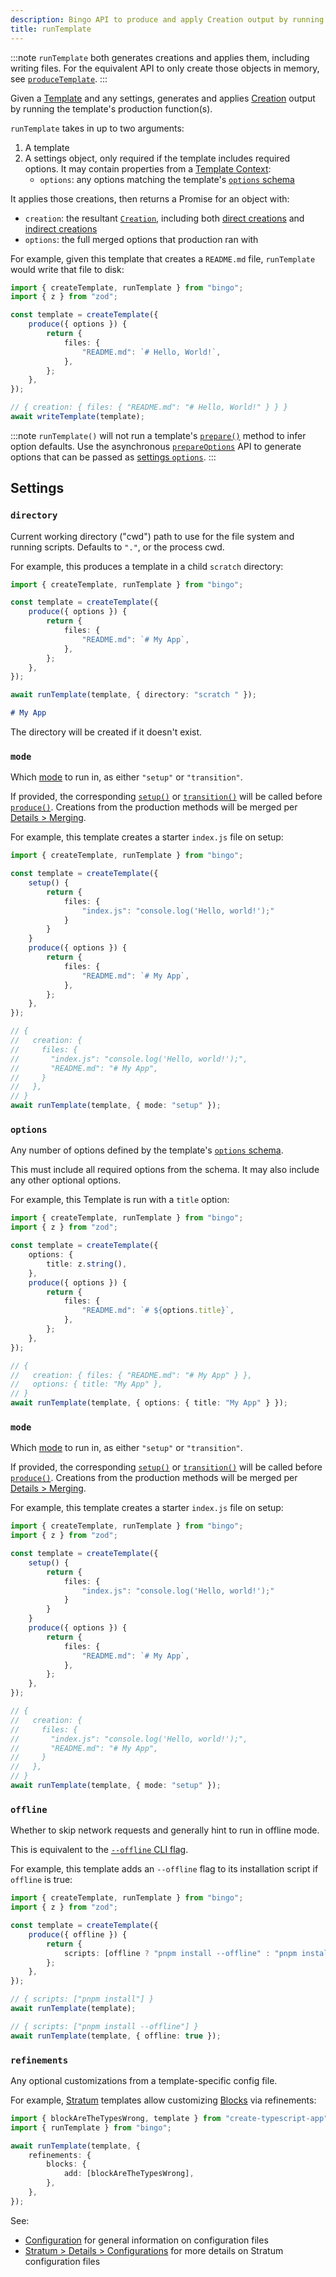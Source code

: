 ```yaml
---
description: Bingo API to produce and apply Creation output by running a template's production function(s).
title: runTemplate
---
```


:::note
`runTemplate` both generates creations and applies them, including writing files.
For the equivalent API to only create those objects in memory, see [`produceTemplate`](/build/apis/produce-template).
:::

Given a [Template](/build/concepts/templates) and any settings, generates and applies [Creation](/build/concepts/creations) output by running the template's production function(s).

`runTemplate` takes in up to two arguments:

1. A template
2. A settings object, only required if the template includes required options.
   It may contain properties from a [Template Context](/build/details/contexts#template-contexts):
   - `options`: any options matching the template's [`options` schema](/build/apis/create-template#options)

It applies those creations, then returns a Promise for an object with:

- `creation`: the resultant [`Creation`](/build/concepts/creations), including both [direct creations](/build/concepts/creations#direct-creations) and [indirect creations](/build/concepts/creations#indirect-creations)
- `options`: the full merged options that production ran with

For example, given this template that creates a `README.md` file, `runTemplate` would write that file to disk:

```ts
import { createTemplate, runTemplate } from "bingo";
import { z } from "zod";

const template = createTemplate({
	produce({ options }) {
		return {
			files: {
				"README.md": `# Hello, World!`,
			},
		};
	},
});

// { creation: { files: { "README.md": "# Hello, World!" } } }
await writeTemplate(template);
```

:::note
`runTemplate()` will not run a template's [`prepare()`](/build/apis/create-template#prepare) method to infer option defaults.
Use the asynchronous [`prepareOptions`](/build/apis/prepare-options) API to generate options that can be passed as [settings `options`](#options).
:::

## Settings

### `directory`

Current working directory ("cwd") path to use for the file system and running scripts.
Defaults to `"."`, or the process cwd.

For example, this produces a template in a child `scratch` directory:

```ts
import { createTemplate, runTemplate } from "bingo";

const template = createTemplate({
	produce({ options }) {
		return {
			files: {
				"README.md": `# My App`,
			},
		};
	},
});

await runTemplate(template, { directory: "scratch " });
```

```md title="scratch/README.md"
# My App
```

The directory will be created if it doesn't exist.

### `mode`

Which [mode](/build/concepts/modes) to run in, as either `"setup"` or `"transition"`.

If provided, the corresponding [`setup()`](/build/apis/create-template#setup) or [`transition()`](/build/apis/create-template#transition) will be called before [`produce()`](/build/apis/create-template#produce).
Creations from the production methods will be merged per [Details > Merging](/build/details/merging).

For example, this template creates a starter `index.js` file on setup:

```ts
import { createTemplate, runTemplate } from "bingo";

const template = createTemplate({
	setup() {
		return {
			files: {
				"index.js": "console.log('Hello, world!');"
			}
		}
	}
	produce({ options }) {
		return {
			files: {
				"README.md": `# My App`,
			},
		};
	},
});

// {
//   creation: {
//     files: {
//       "index.js": "console.log('Hello, world!');",
//       "README.md": "# My App",
//     }
//   },
// }
await runTemplate(template, { mode: "setup" });
```

### `options`

Any number of options defined by the template's [`options` schema](/build/apis/create-template#options).

This must include all required options from the schema.
It may also include any other optional options.

For example, this Template is run with a `title` option:

```ts
import { createTemplate, runTemplate } from "bingo";
import { z } from "zod";

const template = createTemplate({
	options: {
		title: z.string(),
	},
	produce({ options }) {
		return {
			files: {
				"README.md": `# ${options.title}`,
			},
		};
	},
});

// {
//   creation: { files: { "README.md": "# My App" } },
//   options: { title: "My App" },
// }
await runTemplate(template, { options: { title: "My App" } });
```

### `mode`

Which [mode](/build/concepts/modes) to run in, as either `"setup"` or `"transition"`.

If provided, the corresponding [`setup()`](/build/apis/create-template#setup) or [`transition()`](/build/apis/create-template#transition) will be called before [`produce()`](/build/apis/create-template#produce).
Creations from the production methods will be merged per [Details > Merging](/build/details/merging).

For example, this template creates a starter `index.js` file on setup:

```ts
import { createTemplate, runTemplate } from "bingo";
import { z } from "zod";

const template = createTemplate({
	setup() {
		return {
			files: {
				"index.js": "console.log('Hello, world!');"
			}
		}
	}
	produce({ options }) {
		return {
			files: {
				"README.md": `# My App`,
			},
		};
	},
});

// {
//   creation: {
//     files: {
//       "index.js": "console.log('Hello, world!');",
//       "README.md": "# My App",
//     }
//   },
// }
await runTemplate(template, { mode: "setup" });
```

### `offline`

Whether to skip network requests and generally hint to run in offline mode.

This is equivalent to the [`--offline` CLI flag](/cli#--offline).

For example, this template adds an `--offline` flag to its installation script if `offline` is true:

```ts
import { createTemplate, runTemplate } from "bingo";
import { z } from "zod";

const template = createTemplate({
	produce({ offline }) {
		return {
			scripts: [offline ? "pnpm install --offline" : "pnpm install"],
		};
	},
});

// { scripts: ["pnpm install"] }
await runTemplate(template);

// { scripts: ["pnpm install --offline"] }
await runTemplate(template, { offline: true });
```

### `refinements`

Any optional customizations from a template-specific config file.

For example, [Stratum](/engines/stratum/about) templates allow customizing [Blocks](/engines/stratum/concepts/blocks) via refinements:

```ts title="create-typescript-app.config.ts"
import { blockAreTheTypesWrong, template } from "create-typescript-app";
import { runTemplate } from "bingo";

await runTemplate(template, {
	refinements: {
		blocks: {
			add: [blockAreTheTypesWrong],
		},
	},
});
```

See:

- [Configuration](/configuration) for general information on configuration files
- [Stratum > Details > Configurations](/engines/stratum/details/configurations#blocks) for more details on Stratum configuration files
